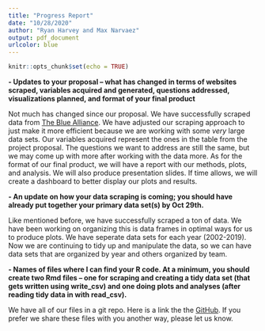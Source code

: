 ```yaml
---
title: "Progress Report"
date: "10/28/2020"
author: "Ryan Harvey and Max Narvaez"
output: pdf_document
urlcolor: blue
---
```


```r
knitr::opts_chunk$set(echo = TRUE)
```

**- Updates to your proposal – what has changed in terms of websites scraped, variables acquired and generated, questions addressed, visualizations planned, and format of your final product**

Not much has changed since our proposal. We have successfully scraped data from [The Blue Alliance](https://www.thebluealliance.com). We have adjusted our scraping approach to just make it more efficient because we are working with some *very * large data sets. Our variables acquired represent the ones in the table from the project proposal. The questions we want to address are still the same, but we may come up with more after working with the data more. As for the format of our final product, we will have a report with our methods, plots, and analysis. We will also produce presentation slides. If time allows, we will create a dashboard to better display our plots and results.

**- An update on how your data scraping is coming; you should have already put together your primary data set(s) by Oct 29th.**

Like mentioned before, we have successfully scraped a ton of data. We have been working on organizing this is data frames in optimal ways for us to produce plots. We have seperate data sets for each year (2002-2019). Now we are continuing to tidy up and manipulate the data, so we can have data sets that are organized by year and others organized by team.

**- Names of files where I can find your R code. At a minimum, you should create two Rmd files – one for scraping and creating a tidy data set (that gets written using write_csv) and one doing plots and analyses (after reading tidy data in with read_csv).**

We have all of our files in a git repo. Here is a link the the [GitHub](https://github.com/maxnz/data-science-final-project). If you prefer we share these files with you another way, please let us know.